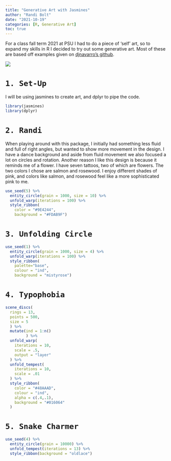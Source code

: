 ```yaml
---
title: "Generative Art with Jasmines"
author: "Randi Bolt"
date: "2021-10-19"
categories: [R, Generative Art]
toc: true
---
```


For a class fall term 2021 at PSU I had to do a piece of 'self' art, so to expand my skills in R I decided to try out some generative art. Most of these are based off examples given on [djnavarro's github](https://github.com/djnavarro/jasmines). 

![](../../00_img/me.png)

# `1. Set-Up`

I will be using jasmines to create art, and dplyr to pipe the code. 

```r
library(jasmines)
library(dplyr) 
```

# `2. Randi`

When playing around with this package, I initially had something less fluid and full of right angles, but wanted to show more movement in the design. I have a dance background and aside from fluid movement we also focused a lot on circles and rotation. Another reason I like this design is because it reminds me of a flower. I have seven tattoos, two of which are flowers. The two colors I chose are salmon and rosewood. I enjoy different shades of pink, and colors like salmon, and rosewood feel like a more sophisticated pink to me.  

```r
use_seed(5) %>%
  entity_circle(grain = 1000, size = 10) %>%
  unfold_warp(iterations = 100) %>%
  style_ribbon(
    color = "#9E4244",
    background = "#FDAB9F")
```

# `3. Unfolding Circle`

```r
use_seed(1) %>%
  entity_circle(grain = 1000, size = 4) %>%
  unfold_warp(iterations = 100) %>%
  style_ribbon(
    palette="base",
    colour = "ind",
    background = "mistyrose")
```

# `4. Typophobia`

```r
scene_discs(
  rings = 13, 
  points = 500, 
  size = 5
  ) %>%
  mutate(ind = 1:n()
         ) %>%
  unfold_warp(
    iterations = 10,
    scale = .5, 
    output = "layer" 
  ) %>%
  unfold_tempest(
    iterations = 10,
    scale = .01
  ) %>%
  style_ribbon(
    color = "#48AAAD",
    colour = "ind",
    alpha = c(.4,.1),
    background = "#016064" 
  ) 
```

# `5. Snake Charmer`

```r
use_seed(4) %>%
  entity_circle(grain = 10000) %>%
  unfold_tempest(iterations = 13) %>%
  style_ribbon(background = "oldlace")
```



